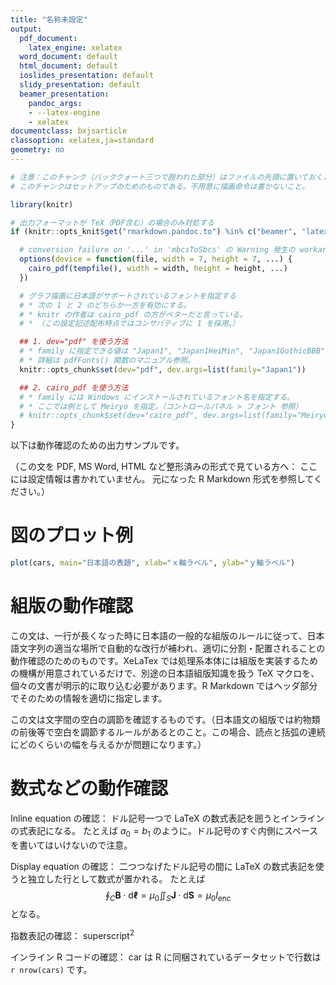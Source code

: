 ```yaml
---
title: "名称未設定"
output:
  pdf_document:
    latex_engine: xelatex
  word_document: default
  html_document: default
  ioslides_presentation: default
  slidy_presentation: default
  beamer_presentation:
    pandoc_args:
    - --latex-engine
    - xelatex
documentclass: bxjsarticle
classoption: xelatex,ja=standard
geometry: no
---
```


<!-- 
メモ：上記 YAML ヘッダでの TeX 環境指定内容の補足

前提 TeX 環境は Complete インストールした MikTeX の XeLaTex である。

documentclass には以下のいずれかを指定する。
（日本組版のための BXjscls パッケージ で提供されている BXJS 文書クラス）
* bxjsarticle ： 章のないレポート
* bxjsreport ： 章のあるレポート
* bxjsbook ： 書籍
* bxjsslide ： スライド （使用可だが beamer_presentation を使ったほうが良いだろう）

classoption でフォントサイズ、用紙サイズ、landscape などのパラメータを指定可能。
詳細は
* http://oku.edu.mie-u.ac.jp/~okumura/texwiki/?BXjscls
* https://github.com/zr-tex8r/BXjscls/raw/master/bxjscls-manual.pdf
を参照。

YAML ヘッダで geometry は使用できない。no を指定しておくこと。
（BXJS 文書クラスが内部的に使うため。上記マニュアルを参照。）

TeX エンジンに LuaTeX を使いたい場合には３箇所の xelatex との部分を lualatex にする。

-->


```r
# 注意：このチャンク（バッククォート三つで囲われた部分）はファイルの先頭に置いておくこと。
# このチャンクはセットアップのためのものである。不用意に描画命令は書かないこと。

library(knitr)

# 出力フォーマットが TeX（PDF含む）の場合のみ対処する
if (knitr::opts_knit$get("rmarkdown.pandoc.to") %in% c("beamer", "latex")) {

  # conversion failure on '...' in 'mbcsToSbcs' の Warning 発生の workaround
  options(device = function(file, width = 7, height = 7, ...) {
    cairo_pdf(tempfile(), width = width, height = height, ...)
  })

  # グラフ描画に日本語がサポートされているフォントを指定する
  # * 次の 1 と 2 のどちらか一方を有効にする。
  # * knitr の作者は cairo_pdf の方がベターだと言っている。
  # * （この設定記述配布時点ではコンサバティブに 1 を採用。）

  ## 1. dev="pdf" を使う方法
  # * family に指定できる値は "Japan1", "Japan1HeiMin", "Japan1GothicBBB", "Japan1Ryumin" など
  # * 詳細は pdfFonts() 関数のマニュアル参照。
  knitr::opts_chunk$set(dev="pdf", dev.args=list(family="Japan1"))

  ## 2. cairo_pdf を使う方法
  # * family には Windows にインストールされているフォント名を指定する。
  # * ここでは例として Meiryo を指定。（コントロールパネル > フォント 参照）
  # knitr::opts_chunk$set(dev="cairo_pdf", dev.args=list(family="Meiryo"))
}

```


以下は動作確認のための出力サンプルです。

（この文を PDF, MS Word, HTML など整形済みの形式で見ている方へ：
ここには設定情報は書かれていません。
元になった R Markdown 形式を参照してください。）



# 図のプロット例

```r
plot(cars, main="日本語の表題", xlab="ｘ軸ラベル", ylab="ｙ軸ラベル")
```

# 組版の動作確認

この文は、一行が長くなった時に日本語の一般的な組版のルールに従って、日本語文字列の適当な場所で自動的な改行が補われ、適切に分割・配置されることの動作確認のためのものです。XeLaTex では処理系本体には組版を実装するための機構が用意されているだけで、別途の日本語組版知識を扱う TeX マクロを、個々の文書が明示的に取り込む必要があります。R Markdown ではヘッダ部分でそのための情報を適切に指定します。

この文は文字間の空白の調節を確認するものです。（日本語文の組版では約物類の前後等で空白を調節するルールがあるとのこと。この場合、読点と括弧の連続にどのくらいの幅を与えるかが問題になります。）



# 数式などの動作確認

Inline equation の確認：
ドル記号一つで LaTeX の数式表記を囲うとインラインの式表記になる。
たとえば $a_0 = b_1$ のように。ドル記号のすぐ内側にスペースを書いてはいけないので注意。

Display equation の確認：
二つつなげたドル記号の間に LaTeX の数式表記を使うと独立した行として数式が置かれる。
たとえば $$ \oint_C \mathbf{B} \cdot \mathrm{d}\boldsymbol{\ell} = \mu_0 \iint_S \mathbf{J} \cdot \mathrm{d}\mathbf{S} = \mu_0I_\mathrm{enc} $$ となる。


指数表記の確認： superscript^2^

インライン R コードの確認：
car は R に同梱されているデータセットで行数は `r nrow(cars)` です。
